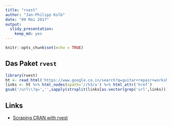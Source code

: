 ```yaml
---
title: "rvest"
author: "Jan-Philipp Kolb"
date: "09 Mai 2017"
output: 
  slidy_presentation: 
    keep_md: yes
---
```


```r
knitr::opts_chunk$set(echo = TRUE)
```

## Das Paket `rvest`

```r
library(rvest)
ht <- read_html('https://www.google.co.in/search?q=guitar+repair+workshop')
links <- ht %>% html_nodes(xpath='//h3/a') %>% html_attr('href')
gsub('/url\\?q=','',sapply(strsplit(links[as.vector(grep('url',links))],split='&'),'[',1))
```

## Links

- [Scraping CRAN with rvest](https://www.r-bloggers.com/scraping-cran-with-rvest/)